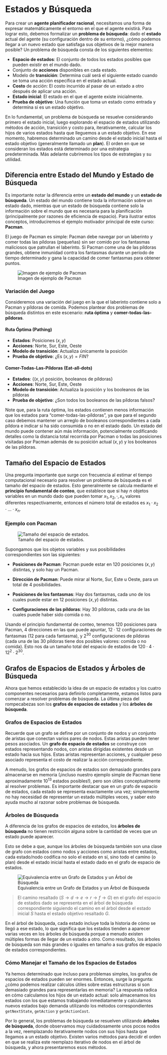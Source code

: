 # Estados y Búsqueda

Para crear un **agente planificador racional**, necesitamos una forma de expresar matemáticamente el entorno en el que el agente existirá. Para lograr esto, debemos formalizar un **problema de búsqueda**: dado el **estado** actual del agente (su configuración dentro de su entorno), ¿cómo podemos llegar a un nuevo estado que satisfaga sus objetivos de la mejor manera posible? Un problema de búsqueda consta de los siguientes elementos:

-   **Espacio de estados**: El conjunto de todos los estados posibles que pueden existir en el mundo dado.
-   Conjunto de **acciones** disponibles en cada estado.
-   Modelo de **transición**: Determina cuál será el siguiente estado cuando se toma una acción específica en el estado actual.
-   **Costo** de acción: El costo incurrido al pasar de un estado a otro después de aplicar una acción.
-   **Estado inicial**: El estado en el que el agente existe inicialmente.
-   **Prueba de objetivo**: Una función que toma un estado como entrada y determina si es un estado objetivo.

En lo fundamental, un problema de búsqueda se resuelve considerando primero el estado inicial, luego explorando el espacio de estados utilizando métodos de acción, transición y costo para, iterativamente, calcular los hijos de varios estados hasta que lleguemos a un estado objetivo. En ese momento, habremos determinado un camino desde el estado inicial hasta el estado objetivo (generalmente llamado un **plan**). El orden en que se consideran los estados está determinado por una estrategia predeterminada. Más adelante cubriremos los tipos de estrategias y su utilidad.

## Diferencia entre Estado del Mundo y Estado de Búsqueda

Es importante notar la diferencia entre un **estado del mundo** y un **estado de búsqueda**. Un estado del mundo contiene toda la información sobre un estado dado, mientras que un estado de búsqueda contiene solo la información sobre el mundo que es necesaria para la planificación (principalmente por razones de eficiencia de espacio). Para ilustrar estos conceptos, introduciremos el ejemplo motivador principal de este curso: **Pacman**.

El juego de Pacman es simple: Pacman debe navegar por un laberinto y comer todas las píldoras (pequeñas) sin ser comido por los fantasmas maliciosos que patrullan el laberinto. Si Pacman come una de las píldoras grandes, obtiene inmunidad contra los fantasmas durante un período de tiempo determinado y gana la capacidad de comer fantasmas para obtener puntos.

![Imagen de ejemplo de Pacman](images/pacman_example.png){fig-align="center"}

### Variación del Juego

Consideremos una variación del juego en la que el laberinto contiene solo a Pacman y píldoras de comida. Podemos plantear dos problemas de búsqueda distintos en este escenario: **ruta óptima** y **comer-todas-las-píldoras**.

#### Ruta Óptima (Pathing)

-   **Estados**: Posiciones $(x, y)$
-   **Acciones**: Norte, Sur, Este, Oeste
-   **Modelo de transición**: Actualiza únicamente la posición
-   **Prueba de objetivo**: ¿Es $(x, y) = FIN$?

#### Comer-Todas-Las-Píldoras (Eat-all-dots)

-   **Estados**: {$(x, y)$ posición, booleanos de píldoras}
-   **Acciones**: Norte, Sur, Este, Oeste
-   **Modelo de transición**: Actualiza la posición y los booleanos de las píldoras
-   **Prueba de objetivo**: ¿Son todos los booleanos de las píldoras falsos?

Note que, para la ruta óptima, los estados contienen menos información que los estados para "comer-todas-las-píldoras", ya que para el segundo caso debemos mantener un arreglo de booleanos correspondientes a cada píldora e indicar si ha sido consumida o no en el estado dado. Un estado del mundo puede contener aún más información, potencialmente codificando detalles como la distancia total recorrida por Pacman o todas las posiciones visitadas por Pacman además de su posición actual ($x, y$) y los booleanos de las píldoras.

## Tamaño del Espacio de Estados

Una pregunta importante que surge con frecuencia al estimar el tiempo computacional necesario para resolver un problema de búsqueda es el tamaño del espacio de estados. Esto generalmente se calcula mediante el **principio fundamental de conteo**, que establece que si hay *n* objetos variables en un mundo dado que pueden tomar $x_1, x_2, \cdot, x_n$ valores diferentes respectivamente, entonces el número total de estados es $x_1 \cdot x_2 \cdot ... \cdot x_n$.

### Ejemplo con Pacman

![Tamaño del espacio de estados.](images/state_space_size.png){fig-align="center"}

Supongamos que los objetos variables y sus posibilidades correspondientes son las siguientes:

-   **Posiciones de Pacman**: Pacman puede estar en 120 posiciones ($x, y$) distintas, y solo hay un Pacman.

-   **Dirección de Pacman**: Puede mirar al Norte, Sur, Este u Oeste, para un total de 4 posibilidades.

-   **Posiciones de los fantasmas**: Hay dos fantasmas, cada uno de los cuales puede estar en 12 posiciones ($x, y$) distintas.

-   **Configuraciones de las píldoras**: Hay 30 píldoras, cada una de las cuales puede haber sido comida o no.

Usando el principio fundamental de conteo, tenemos 120 posiciones para Pacman, 4 direcciones en las que puede apuntar, $12 \cdot 12$ configuraciones de fantasmas (12 para cada fantasma), y $2^{30}$ configuraciones de píldoras (cada una de las 30 píldoras tiene dos posibles valores: comida o no comida). Esto nos da un tamaño total del espacio de estados de $120 \cdot 4 \cdot 12^2 \cdot 2^{30}$.

## Grafos de Espacios de Estados y Árboles de Búsqueda

Ahora que hemos establecido la idea de un espacio de estados y los cuatro componentes necesarios para definirlo completamente, estamos listos para comenzar a resolver problemas de búsqueda. La última pieza del rompecabezas son los **grafos de espacios de estados** y los **árboles de búsqueda**.

### Grafos de Espacios de Estados

Recuerde que un grafo se define por un conjunto de nodos y un conjunto de aristas que conectan varios pares de nodos. Estas aristas pueden tener pesos asociados. Un **grafo de espacio de estados** se construye con estados representando nodos, con aristas dirigidas existentes desde un estado hacia sus hijos. Estas aristas representan acciones, y cualquier peso asociado representa el costo de realizar la acción correspondiente.

A menudo, los grafos de espacios de estados son demasiado grandes para almacenarse en memoria (¡incluso nuestro ejemplo simple de Pacman tiene aproximadamente $10^{13}$ estados posibles!), pero son útiles conceptualmente al resolver problemas. Es importante destacar que en un grafo de espacio de estados, cada estado se representa exactamente una vez; simplemente no hay necesidad de representar un estado múltiples veces, y saber esto ayuda mucho al razonar sobre problemas de búsqueda.

### Árboles de Búsqueda

A diferencia de los grafos de espacios de estados, los **árboles de búsqueda** no tienen restricción alguna sobre la cantidad de veces que un estado puede aparecer.

Esto se debe a que, aunque los árboles de búsqueda también son una clase de grafo con estados como nodos y acciones como aristas entre estados, cada estado/nodo codifica no solo el estado en sí, sino todo el camino (o plan) desde el estado inicial hasta el estado dado en el grafo de espacio de estados.

![Equivalencia entre un Grafo de Estados y un Árbol de Búsqueda](images/graph_and_tree.png){fig-align="center"}

> El camino resaltado $(S \to d \to e \to r \to f \to G)$ en el grafo del espacio de estados dado se representa en el árbol de búsqueda correspondiente siguiendo el camino en el árbol desde el estado inicial $S$ hasta el estado objetivo resaltado $G$.

En el árbol de búsqueda, cada estado incluye toda la historia de cómo se llegó a ese estado, lo que significa que los estados tienden a aparecer varias veces en los árboles de búsqueda porque a menudo existen múltiples formas de llegar de un estado a otro. Como resultado, los árboles de búsqueda son más grandes o iguales en tamaño a sus grafos de espacio de estados correspondientes.

### Cómo Manejar el Tamaño de los Espacios de Estados

Ya hemos determinado que incluso para problemas simples, los grafos de espacios de estados pueden ser enormes. Entonces, surge la pregunta: ¿cómo podemos realizar cálculos útiles sobre estas estructuras si son demasiado grandes para representarlas en memoria? La respuesta radica en cómo calculamos los hijos de un estado actual: solo almacenamos los estados con los que estamos trabajando inmediatamente y calculamos nuevos estados bajo demanda utilizando los métodos correspondientes `getNextState`, `getAction` y `getActionCost`.

Por lo general, los problemas de búsqueda se resuelven utilizando **árboles de búsqueda**, donde observamos muy cuidadosamente unos pocos nodos a la vez, reemplazando iterativamente nodos con sus hijos hasta que llegamos a un estado objetivo. Existen varios métodos para decidir el orden en que se realiza este reemplazo iterativo de nodos en el árbol de búsqueda, y ahora presentaremos esos métodos.